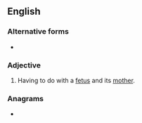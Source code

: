 ==English==

===Alternative forms===
* {{l|en|feto-maternal}}

===Adjective===
{{en-adj|-}}
# {{lb|en|medicine}} Having to do with a [[fetus]] and its [[mother]].

===Anagrams===
* {{l|en|maternofetal}}
